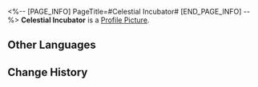 <%-- [PAGE_INFO]
PageTitle=#Celestial Incubator#
[END_PAGE_INFO] --%>
{{Item Infobox
|id          = 220003
|image       = Item Celestial Incubator.png
|type        = Chat Box
|invCategory = 
|rarity      = 4
|effect      = Chat Box for Message and Chat. Once obtained, they can be used in the Message or Chat functions
|description = The common thread between the birth of simulated celestial bodies and the creation of delicate pastries lies in their shared focus on nurturing "life."
|source1     = [[Obtained from the "Critter Pick" event]]
}}
'''Celestial Incubator''' is a [[Profile Picture]].

==Other Languages==
{{Other Languages
|en   = Celestial Incubator
|zhs  = 星体培养皿
|zht  = 星體培養皿
|ja   = 天体のシャーレ
|ko   = 천체 배양판
|es   = Incubadora celestial
|fr   = Incubateur céleste
|ru   = Звёздная чашка Петри
|th   = จานเพาะเลี้ยงแห่งดวงดาว
|vi   = Lồng Ấp Tinh Thể
|de   = Himmlischer Inkubator
|id   = Celestial Incubator
|pt   = Incubadora Celestial
}}

==Change History==
{{Change History|1.6}}